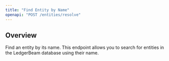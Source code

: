 ```yaml
---
title: "Find Entity by Name"
openapi: "POST /entities/resolve"
---
```


## Overview

Find an entity by its name. This endpoint allows you to search for entities in the LedgerBeam database using their name.
